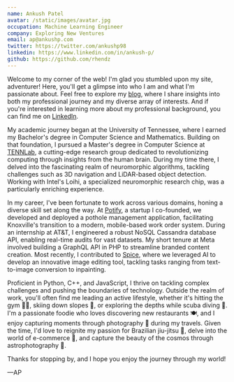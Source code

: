 ```yaml
---
name: Ankush Patel
avatar: /static/images/avatar.jpg
occupation: Machine Learning Engineer
company: Exploring New Ventures
email: ap@ankushp.com
twitter: https://twitter.com/ankushp98
linkedin: https://www.linkedin.com/in/ankush-p/
github: https://github.com/rhendz
---
```


Welcome to my corner of the web! I'm glad you stumbled upon my site, adventurer! Here, you'll get a glimpse into who I am and what I'm passionate about. Feel free to explore my [blog](https://ankushp.com/blog/), where I share insights into both my professional journey and my diverse array of interests. And if you're interested in learning more about my professional background, you can find me on [LinkedIn](https://www.linkedin.com/in/ankush-p/).

My academic journey began at the University of Tennessee, where I earned my Bachelor's degree in Computer Science and Mathematics. Building on that foundation, I pursued a Master's degree in Computer Science at [TENNLab](https://neuromorphic.eecs.utk.edu/), a cutting-edge research group dedicated to revolutionizing computing through insights from the human brain. During my time there, I delved into the fascinating realm of neuromorphic algorithms, tackling challenges such as 3D navigation and LiDAR-based object detection. Working with Intel's Loihi, a specialized neuromorphic research chip, was a particularly enriching experience.

In my career, I've been fortunate to work across various domains, honing a diverse skill set along the way. At [Potify](https://tickle.utk.edu/ut-students-develop-app-aimed-at-warning-city-about-potholes/), a startup I co-founded, we developed and deployed a pothole management application, facilitating Knoxville's transition to a modern, mobile-based work order system. During an internship at AT&T, I engineered a robust NoSQL Cassandra database API, enabling real-time audits for vast datasets. My short tenure at Meta involved building a GraphQL API in PHP to streamline branded content creation. Most recently, I contributed to [Spice](https://www.spice.cloud/), where we leveraged AI to develop an innovative image editing tool, tackling tasks ranging from text-to-image conversion to inpainting.

Proficient in Python, C++, and JavaScript, I thrive on tackling complex challenges and pushing the boundaries of technology. Outside the realm of work, you'll often find me leading an active lifestyle, whether it's hitting the gym 🏋️‍♂️, skiing down slopes 🎿, or exploring the depths while scuba diving 🤿. I'm a passionate foodie who loves discovering new restaurants 🍽️, and I enjoy capturing moments through photography 📸 during my travels. Given the time, I'd love to reignite my passion for Brazilian jiu-jitsu 🥋, delve into the world of e-commerce 💼, and capture the beauty of the cosmos through astrophotography 🌌.

Thanks for stopping by, and I hope you enjoy the journey through my world!

&mdash;AP
